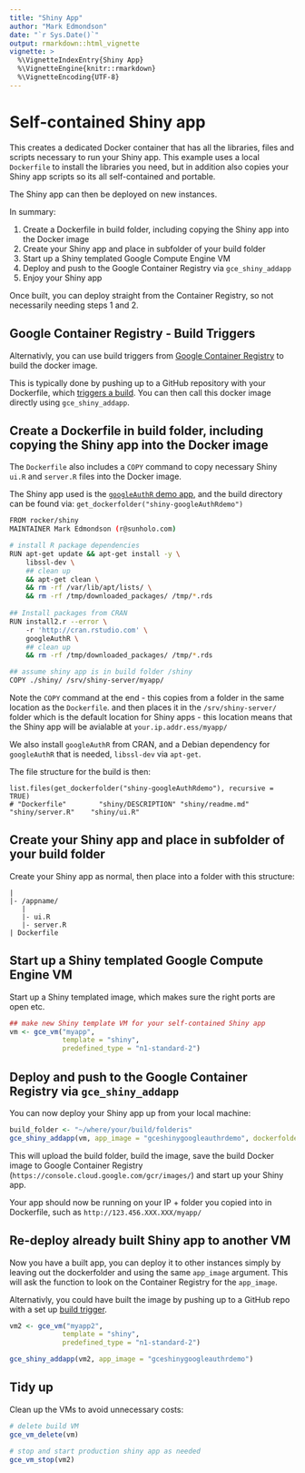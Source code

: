 ```yaml
---
title: "Shiny App"
author: "Mark Edmondson"
date: "`r Sys.Date()`"
output: rmarkdown::html_vignette
vignette: >
  %\VignetteIndexEntry{Shiny App}
  %\VignetteEngine{knitr::rmarkdown}
  %\VignetteEncoding{UTF-8}
---
```


# Self-contained Shiny app

This creates a dedicated Docker container that has all the libraries, files and scripts necessary to run your Shiny app. 
This example uses a local `Dockerfile` to install the libraries you need, 
but in addition also copies your Shiny app scripts so its all self-contained and portable. 

The Shiny app can then be deployed on new instances.

In summary:

1. Create a Dockerfile in build folder, including copying the Shiny app into the Docker image
2. Create your Shiny app and place in subfolder of your build folder
3. Start up a Shiny templated Google Compute Engine VM
4. Deploy and push to the Google Container Registry via `gce_shiny_addapp`
5. Enjoy your Shiny app

Once built, you can deploy straight from the Container Registry, so not necessarily needing steps 1 and 2.  

## Google Container Registry - Build Triggers

Alternativly, you can use build triggers from [Google Container Registry](https://cloud.google.com/container-registry/) to build the docker image.  

This is typically done by pushing up to a GitHub repository with your Dockerfile, which [triggers a build](https://cloud.google.com/container-builder/docs/concepts/creating-build-triggers).  You can then call this docker image directly using `gce_shiny_addapp`.

## Create a Dockerfile in build folder, including copying the Shiny app into the Docker image

The `Dockerfile` also includes a `COPY` command to copy necessary Shiny `ui.R` and `server.R` files into the Docker image. 

The Shiny app used is the [`googleAuthR` demo app](https://mark.shinyapps.io/googleAuthRexample/), and the build directory can be found via: `get_dockerfolder("shiny-googleAuthRdemo")`

```sh
FROM rocker/shiny
MAINTAINER Mark Edmondson (r@sunholo.com)

# install R package dependencies
RUN apt-get update && apt-get install -y \
    libssl-dev \
    ## clean up
    && apt-get clean \ 
    && rm -rf /var/lib/apt/lists/ \ 
    && rm -rf /tmp/downloaded_packages/ /tmp/*.rds
    
## Install packages from CRAN
RUN install2.r --error \ 
    -r 'http://cran.rstudio.com' \
    googleAuthR \
    ## clean up
    && rm -rf /tmp/downloaded_packages/ /tmp/*.rds

## assume shiny app is in build folder /shiny
COPY ./shiny/ /srv/shiny-server/myapp/

```

Note the `COPY` command at the end - this copies from a folder in the same location as the `Dockerfile`. and then places it in the `/srv/shiny-server/` folder which is the default location for Shiny apps - this location means that the Shiny app will be avialable at `your.ip.addr.ess/myapp/`

We also install `googleAuthR` from CRAN, and a Debian dependency for `googleAuthR` that is needed, `libssl-dev` via `apt-get`.


The file structure for the build is then:
```
list.files(get_dockerfolder("shiny-googleAuthRdemo"), recursive = TRUE)
# "Dockerfile"        "shiny/DESCRIPTION" "shiny/readme.md"   "shiny/server.R"    "shiny/ui.R"
```

## Create your Shiny app and place in subfolder of your build folder

Create your Shiny app as normal, then place into a folder with this structure:

```
|
|- /appname/
   |
   |- ui.R
   |- server.R
| Dockerfile

```

## Start up a Shiny templated Google Compute Engine VM

Start up a Shiny templated image, which makes sure the right ports are open etc.

```r
## make new Shiny template VM for your self-contained Shiny app
vm <- gce_vm("myapp", 
             template = "shiny",
             predefined_type = "n1-standard-2")
```


## Deploy and push to the Google Container Registry via `gce_shiny_addapp`

You can now deploy your Shiny app up from your local machine:

```r
build_folder <- "~/where/your/build/folderis"
gce_shiny_addapp(vm, app_image = "gceshinygoogleauthrdemo", dockerfolder = build_folder)
``` 

This will upload the build folder, build the image, save the build Docker image to Google Container Registry (`https://console.cloud.google.com/gcr/images/`) and start up your Shiny app. 

Your app should now be running on your IP + folder you copied into in Dockerfile, such as `http://123.456.XXX.XXX/myapp/`

## Re-deploy already built Shiny app to another VM

Now you have a built app, you can deploy it to other instances simply by leaving out the dockerfolder and using the same `app_image` argument.  This will ask the function to look on the Container Registry for the `app_image`.  

Alternativly, you could have built the image by pushing up to a GitHub repo with a set up [build trigger](https://cloud.google.com/container-builder/docs/concepts/creating-build-triggers). 

```r
vm2 <- gce_vm("myapp2", 
             template = "shiny",
             predefined_type = "n1-standard-2")

gce_shiny_addapp(vm2, app_image = "gceshinygoogleauthrdemo")
```

## Tidy up

Clean up the VMs to avoid unnecessary costs:

```r
# delete build VM
gce_vm_delete(vm)

# stop and start production shiny app as needed
gce_vm_stop(vm2)
```
